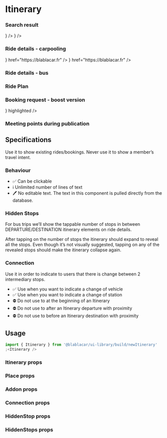 

<Meta title="Widgets/NewItinerary" />

# **Itinerary**

### Search result

<Canvas>
  <Story name="Search">
    <Itinerary>
      <Place
        label="Villepinte"
        time="12:50"
        proximity={<Proximity value={Distances.FAR} title="You'll have to take transports" />}
      />
      <Place
        label="Lyon"
        time="18:00"
        proximity={<Proximity value={Distances.CLOSE} title="You'll get there by foot" />}
      />
    </Itinerary>
  </Story>
</Canvas>

### Ride details - carpooling

<Canvas>
  <Story name="Ride details - Carpool">
    <Itinerary>
      <Place
        label="Villepinte"
        time="12:50"
        proximity={<Proximity value={Distances.FAR} title="3.7 km from your departure" display={ProximityDisplay.LABEL} />}
        href="https://blablacar.fr"
      />
      <Place
        label="Lyon"
        time="18:00"
        proximity={<Proximity value={Distances.CLOSE} title="400m from your arrival" display={ProximityDisplay.LABEL} />}
        href="https://blablacar.fr"
      />
      <Addon label="Marseille" />
    </Itinerary>
  </Story>
</Canvas>

### Ride details - bus

<Canvas>
  <Story name="Ride details - Bus">
    <Itinerary headline="Fri 22th June">
      <Addon label="Lille" />
      <Place
        time="09:00"
        label="Paris"
        subLabel="Gare de lyon"
      />
      <HiddenStops label="2 stopovers">
        <HiddenStop label="Paris" />
        <HiddenStop label="Dijon" />
      </HiddenStops>
      <Place time="12:00" label="Lyon" subLabel="Gare Perrache" />
      <Connection label="Change of vehicle" />
      <Place time="12:30" label="Lyon" subLabel="Gare Perrache" />
      <HiddenStops label="2 stopovers">
        <HiddenStop label="Grenoble" />
        <HiddenStop label="Aix-en-Provence" />
      </HiddenStops>
      <Place time="16:00" label="Marseille" />
      <Addon label="Montpellier" />
    </Itinerary>
  </Story>
</Canvas>

### Ride Plan

<Canvas>
  <Story name="Carpooling Ride Plan">
    <Itinerary headline="Tue 28th september">
      <Place
        label="Paris"
        subLabel="6 rue Ménars"
        time="00:00"
        href="https://blablacar.fr"
      />
      <Place
        label="Caen"
        subLabel="Esplanade Jean-Marie Louvel"
        time="03:00"
        href="https://blablacar.fr"
      />
    </Itinerary>
  </Story>
</Canvas>

### Booking request - boost version

<Canvas>
  <Story name="Booking request boost">
    <Itinerary>
      <Addon label="Caen" />
      <Place
        label="Evreux"
        subLabel="67 avenue du président Wilson"
        time="12:00"
        href="https://blablacar.fr"
        bullet={<MeetingPointIcon iconColor={color.blue} />}
        highlighted
      />
      <Place
        label="Paris"
        subLabel="6 rue ménars"
        time="17:00"
        href="https://blablacar.fr"
      />
    </Itinerary>
  </Story>
</Canvas>

### Meeting points during publication

<Canvas>
  <Story name="Meeting points">
    <Itinerary small>
      <Addon label="Carnac" />
      <Place
        label="Parking rue de Lorient"
        subLabel="Rennes"
        href="https://blablacar.fr"
        prevLine={Lines.INACTIVE}
        nextLine={Lines.INACTIVE}
      />
      <Place
        label="Aire de covoiturage de Saint-Saturnin"
        subLabel="Saint-Saturnin"
        href="https://blablacar.fr"
        prevLine={Lines.INACTIVE}
        nextLine={Lines.INACTIVE}
      />
      <Addon label="Paris" />
    </Itinerary>
  </Story>
</Canvas>

## Specifications

Use it to show existing rides/bookings.
Never use it to show a member’s travel intent.

### Behaviour

- ✅ Can be clickable
- ℹ️ Unlimited number of lines of text
- 🖊 No editable text. The text in this component is pulled directly from the database.

### Hidden Stops

For bus trips we’ll show the tappable number of stops in between DEPARTURE/DESTINATION itinerary elements on ride details.

After tapping on the number of stops the itinerary should expand to reveal all the stops.
Even though it’s not visually suggested, tapping on any of the revealed stops should make the itinerary collapse again.

### Connection

Use it in order to indicate to users that there is change between 2 intermediary stops.

- ✅ Use when you want to indicate a change of vehicle
- ✅ Use when you want to indicate a change of station
- ⛔️ Do not use to at the beginning of an Itinerary
- ⛔️ Do not use to after an Itinerary departure with proximity
- ⛔️ Do not use to before an Itinerary destination with proximity

## Usage

```jsx
import { Itinerary } from '@blablacar/ui-library/build/newItinerary'
;<Itinerary />
```

### Itinerary props
<ArgsTable of={Itinerary} />

### Place props
<ArgsTable of={Place} />

### Addon props
<ArgsTable of={Addon} />

### Connection props
<ArgsTable of={Connection} />

### HiddenStop props
<ArgsTable of={HiddenStop} />

### HiddenStops props
<ArgsTable of={HiddenStops} />
